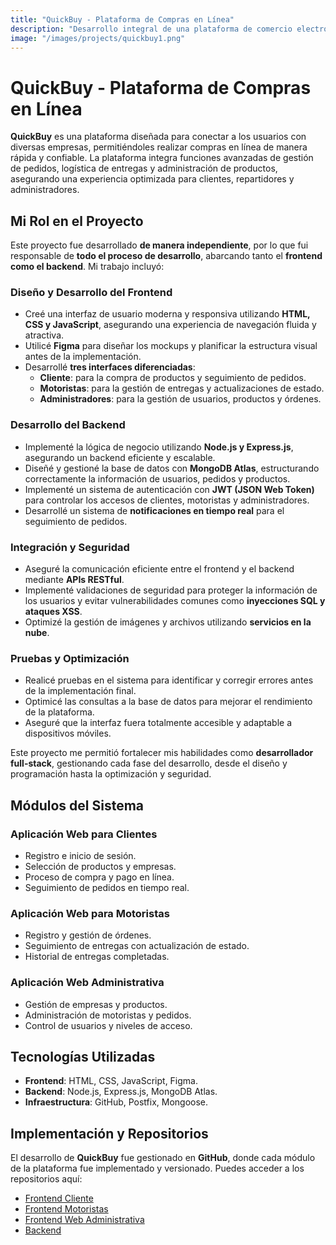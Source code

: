 ```yaml
---
title: "QuickBuy - Plataforma de Compras en Línea"
description: "Desarrollo integral de una plataforma de comercio electrónico, gestionando tanto el frontend como el backend para una experiencia de compra fluida y eficiente."
image: "/images/projects/quickbuy1.png"
---
```


# QuickBuy - Plataforma de Compras en Línea

**QuickBuy** es una plataforma diseñada para conectar a los usuarios con diversas empresas, permitiéndoles realizar compras en línea de manera rápida y confiable. La plataforma integra funciones avanzadas de gestión de pedidos, logística de entregas y administración de productos, asegurando una experiencia optimizada para clientes, repartidores y administradores.

## Mi Rol en el Proyecto

Este proyecto fue desarrollado **de manera independiente**, por lo que fui responsable de **todo el proceso de desarrollo**, abarcando tanto el **frontend como el backend**. Mi trabajo incluyó:

### **Diseño y Desarrollo del Frontend**
- Creé una interfaz de usuario moderna y responsiva utilizando **HTML, CSS y JavaScript**, asegurando una experiencia de navegación fluida y atractiva.
- Utilicé **Figma** para diseñar los mockups y planificar la estructura visual antes de la implementación.
- Desarrollé **tres interfaces diferenciadas**:  
  - **Cliente**: para la compra de productos y seguimiento de pedidos.  
  - **Motoristas**: para la gestión de entregas y actualizaciones de estado.  
  - **Administradores**: para la gestión de usuarios, productos y órdenes.  

### **Desarrollo del Backend**
- Implementé la lógica de negocio utilizando **Node.js y Express.js**, asegurando un backend eficiente y escalable.
- Diseñé y gestioné la base de datos con **MongoDB Atlas**, estructurando correctamente la información de usuarios, pedidos y productos.
- Implementé un sistema de autenticación con **JWT (JSON Web Token)** para controlar los accesos de clientes, motoristas y administradores.
- Desarrollé un sistema de **notificaciones en tiempo real** para el seguimiento de pedidos.

### **Integración y Seguridad**
- Aseguré la comunicación eficiente entre el frontend y el backend mediante **APIs RESTful**.
- Implementé validaciones de seguridad para proteger la información de los usuarios y evitar vulnerabilidades comunes como **inyecciones SQL y ataques XSS**.
- Optimizé la gestión de imágenes y archivos utilizando **servicios en la nube**.

### **Pruebas y Optimización**
- Realicé pruebas en el sistema para identificar y corregir errores antes de la implementación final.
- Optimicé las consultas a la base de datos para mejorar el rendimiento de la plataforma.
- Aseguré que la interfaz fuera totalmente accesible y adaptable a dispositivos móviles.

Este proyecto me permitió fortalecer mis habilidades como **desarrollador full-stack**, gestionando cada fase del desarrollo, desde el diseño y programación hasta la optimización y seguridad.

## Módulos del Sistema

### **Aplicación Web para Clientes**
- Registro e inicio de sesión.
- Selección de productos y empresas.
- Proceso de compra y pago en línea.
- Seguimiento de pedidos en tiempo real.

### **Aplicación Web para Motoristas**
- Registro y gestión de órdenes.
- Seguimiento de entregas con actualización de estado.
- Historial de entregas completadas.

### **Aplicación Web Administrativa**
- Gestión de empresas y productos.
- Administración de motoristas y pedidos.
- Control de usuarios y niveles de acceso.

## Tecnologías Utilizadas

- **Frontend**: HTML, CSS, JavaScript, Figma.
- **Backend**: Node.js, Express.js, MongoDB Atlas.
- **Infraestructura**: GitHub, Postfix, Mongoose.

## Implementación y Repositorios

El desarrollo de **QuickBuy** fue gestionado en **GitHub**, donde cada módulo de la plataforma fue implementado y versionado. Puedes acceder a los repositorios aquí:

- [Frontend Cliente](https://github.com/Jey1601/frontend-cliente-final.git)
- [Frontend Motoristas](https://github.com/Jey1601/frontend-motoristas.git)
- [Frontend Web Administrativa](https://github.com/Jey1601/frontend-web-administrativa.git)
- [Backend](https://github.com/Jey1601/backend.git)


